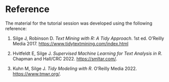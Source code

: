 # Reference

The material for the tutorial session was developed using the following reference: 

1.  Silge J, Robinson D. *Text Mining with R: A Tidy Approach*. 1st ed. O'Reilly Media 2017. <https://www.tidytextmining.com/index.html>

2.  Hvitfeldt E, Silge J. *Supervised Machine Learning for Text Analysis in R*. Chapman and Hall/CRC 2022. <https://smltar.com/>.

3.  Kuhn M, Silge J. *Tidy Modeling with R*. O'Reilly Media 2022. <https://www.tmwr.org/>.
